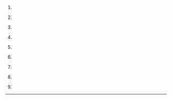 #{{MNG-1911}} {{tl|MNG-1911}}
#{{MNG-1919}} {{tl|MNG-1919}}
#{{MNG-1921}} {{tl|MNG-1921}}
#{{MNG-1924}} {{tl|MNG-1924}}
#{{MNG-1930}} {{tl|MNG-1930}}
#{{MNG-1940}} {{tl|MNG-1940}}
#{{MNG-1945}} {{tl|MNG-1945}}
#{{MNG-1992}} {{tl|MNG-1992}}
#{{MNG}} {{tl|MNG}}
----
{{Flag-all}}

<noinclude>{{Documentation}}</noinclude>